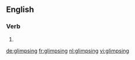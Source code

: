 ==English==

===Verb===
{{head|en}}

# {{present participle of|glimpse}}

[[de:glimpsing]]
[[fr:glimpsing]]
[[nl:glimpsing]]
[[vi:glimpsing]]